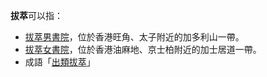 '''拔萃'''可以指：
*[[拔萃男書院|拔萃男書院]]，位於香港旺角、太子附近的加多利山一帶。
*[[拔萃女書院|拔萃女書院]]，位於香港油麻地、京士柏附近的加士居道一帶。
*成語「[[wiktionary:zh:出類拔萃|出類拔萃]]」
{{disambig|Cat=二字中國相關消歧義}}
